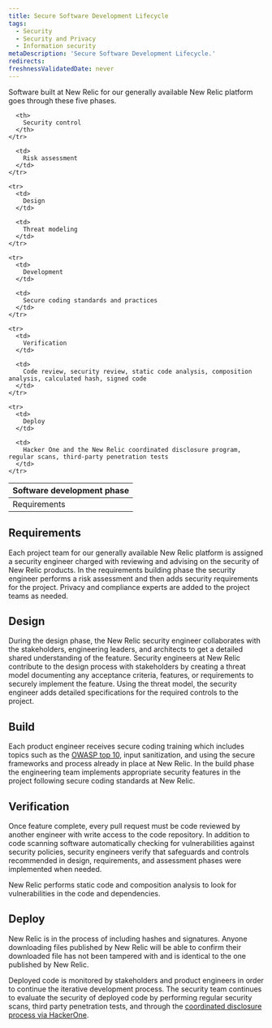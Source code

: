 ```yaml
---
title: Secure Software Development Lifecycle
tags:
  - Security
  - Security and Privacy
  - Information security
metaDescription: 'Secure Software Development Lifecycle.'
redirects:
freshnessValidatedDate: never
---
```


Software built at New Relic for our generally available New Relic platform goes through these five phases.

<table>
  <thead>
    <tr>
      <th style={{ width: "400px"}}>
        Software development phase
      </th>

      <th>
        Security control
      </th>
    </tr>
  </thead>

  <tbody>
    <tr>
      <td>
        Requirements
      </td>

      <td>
        Risk assessment
      </td>
    </tr>

    <tr>
      <td>
        Design
      </td>

      <td>
        Threat modeling
      </td>
    </tr>

    <tr>
      <td>
        Development
      </td>

      <td>
        Secure coding standards and practices
      </td>
    </tr>

    <tr>
      <td>
        Verification
      </td>

      <td>
        Code review, security review, static code analysis, composition analysis, calculated hash, signed code
      </td>
    </tr>

    <tr>
      <td>
        Deploy
      </td>

      <td>
        Hacker One and the New Relic coordinated disclosure program, regular scans, third-party penetration tests
      </td>
    </tr>
  </tbody>
</table>

## Requirements

Each project team for our generally available New Relic platform is assigned a security engineer charged with reviewing and advising on the security of New Relic products. In the requirements building phase the security engineer performs a risk assessment and then adds security requirements for the project. Privacy and compliance experts are added to the project teams as needed.

## Design

During the design phase, the New Relic security engineer collaborates with the stakeholders, engineering leaders, and architects to get a detailed shared understanding of the feature. Security engineers at New Relic contribute to the design process with stakeholders by creating a threat model documenting any acceptance criteria, features, or requirements to securely implement the feature. Using the threat model, the security engineer adds detailed specifications for the required controls to the project.

## Build

Each product engineer receives secure coding training which includes topics such as the [OWASP top 10](https://owasp.org/www-project-top-ten/), input sanitization, and using the secure frameworks and process already in place at New Relic. In the build phase the engineering team implements appropriate security features in the project following secure coding standards at New Relic.

## Verification

Once feature complete, every pull request must be code reviewed by another engineer with write access to the code repository. In addition to code scanning software automatically checking for vulnerabilities against security policies, security engineers verify that safeguards and controls recommended in design, requirements, and assessment phases were implemented when needed.

New Relic performs static code and composition analysis to look for vulnerabilities in the code and dependencies.

## Deploy

New Relic is in the process of including hashes and signatures. Anyone downloading files published by New Relic will be able to confirm their downloaded file has not been tampered with and is identical to the one published by New Relic.

Deployed code is monitored by stakeholders and product engineers in order to continue the iterative development process. The security team continues to evaluate the security of deployed code by performing regular security scans, third party penetration tests, and through the [coordinated disclosure process via HackerOne](/docs/security/new-relic-security/data-privacy/reporting-security-vulnerabilities).
